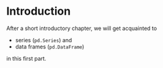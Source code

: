 # Introduction

After a short introductory chapter, we will get acquainted to

- series (`pd.Series`) and
- data frames (`pd.DataFrame`)

in this first part.